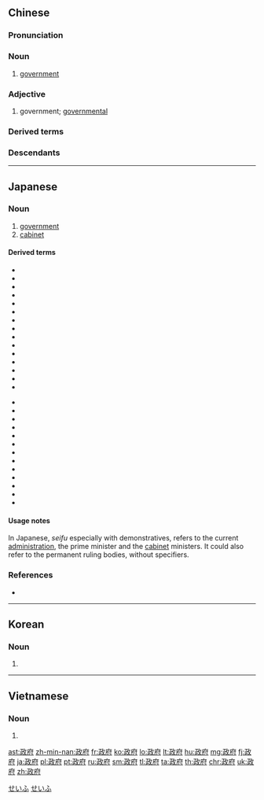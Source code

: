 ==Chinese==
{{zh-forms}}

===Pronunciation===
{{zh-pron
|m=zhèngfǔ
|c=zing3 fu2
|h=pfs=chṳn-fú
|md=céng-hū
|mn=chèng-hú
|w=2tsen fu
|mc=y
|ma=y
|cat=n,a
}}

===Noun===
{{zh-noun}}

# [[government]]

===Adjective===
{{zh-adj}}

# {{lb|zh|attributive}} government; [[governmental]]

===Derived terms===
{{zh-der|非政府|聯邦政府|市政府|無政府|縣政府|政府採購|政府軍|政府開支|政府首腦}}

===Descendants===
{{CJKV|政府|せいふ|정부|chính phủ}}

{{zh-cat|Beginning|Government|Politics}}

----

==Japanese==
{{ja-kanjitab|せい|ふ|yomi=on}}

===Noun===
{{ja-noun|せいふ}}

# [[government]]
# [[cabinet]]

====Derived terms====
{{top2}}
* {{l|ja|連邦政府}}
* {{l|ja|州政府}}
* {{l|ja|無政府}}
* {{l|ja|行政府}}
* {{l|ja|仮政府}}
* {{l|ja|合法政府}}
* {{l|ja|臨時政府}}
* {{l|ja|暫定政府}}
* {{l|ja|傀儡政府}}
* {{l|ja|軍政府}}
* {{l|ja|権威主義政府}}
* {{l|ja|中央政府}}
* {{l|ja|反政府}}
* {{l|ja|非常事態政府}}
* {{l|ja|労農政府}}
{{mid2}}
* {{l|ja|政府介入}}
* {{l|ja|政府機関}}
* {{l|ja|政府筋}}
* {{l|ja|政府高官}}
* {{l|ja|非政府組織}}
* {{l|ja|政府短期証券}}
* {{l|ja|政府米}}
* {{l|ja|政府保証債}}
* {{l|ja|政府開発援助}}
* {{l|ja|政府間協定}}
* {{l|ja|政府代表}}
* {{l|ja|政府調達}}
* {{l|ja|政府補助金}}
{{bottom}}

====Usage notes====
In Japanese, ''seifu'' especially with demonstratives, refers to the current [[administration]], the prime minister and the [[cabinet]] ministers. It could also refer to the permanent ruling bodies, without specifiers.

===References===
* {{R:Shogakukan}}

[[Category:ja:Government|せいふ]]
[[Category:ja:Politics|せいふ]]

----

==Korean==
{{ko-hanjatab}}

===Noun===
{{ko-noun|hj|rv=|hangeul=정부}}

# {{hanja form of|정부|[[government]]}}

----

==Vietnamese==
{{vi-hantutab}}

===Noun===
{{vi-hantu}}

# {{han tu form of|chính phủ|[[government]]}}

[[ast:政府]]
[[zh-min-nan:政府]]
[[fr:政府]]
[[ko:政府]]
[[lo:政府]]
[[lt:政府]]
[[hu:政府]]
[[mg:政府]]
[[fj:政府]]
[[ja:政府]]
[[pl:政府]]
[[pt:政府]]
[[ru:政府]]
[[sm:政府]]
[[tl:政府]]
[[ta:政府]]
[[th:政府]]
[[chr:政府]]
[[uk:政府]]
[[zh:政府]]
